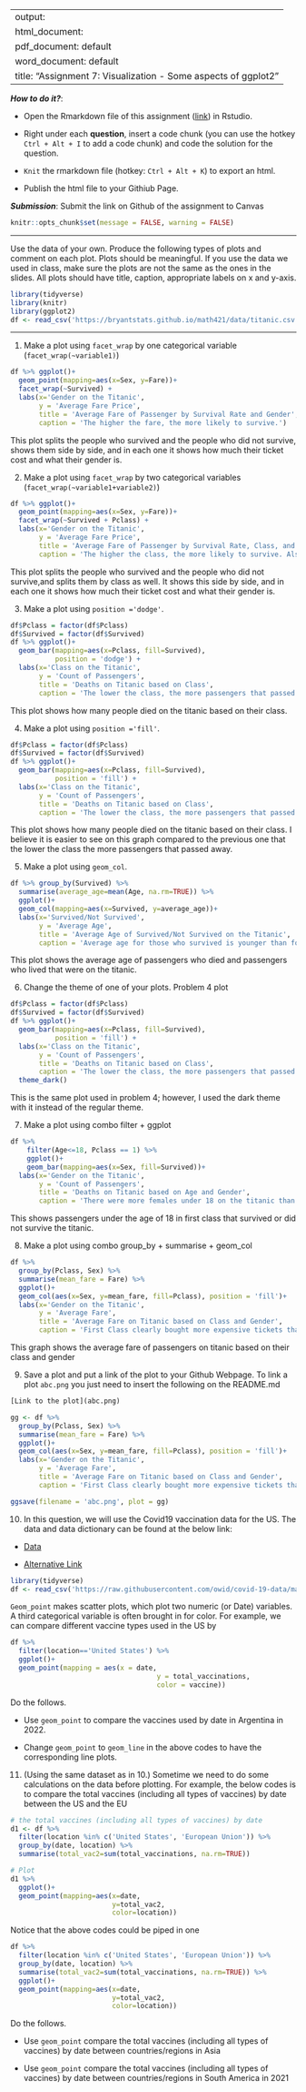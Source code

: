 
---
output: 
  html_document:
  pdf_document: default
  word_document: default
title: "Assignment 7: Visualization - Some aspects of ggplot2"
---

***How to do it?***: 

- Open the Rmarkdown file of this assignment ([link](assignment7.Rmd)) in Rstudio. 

- Right under each **question**, insert  a code chunk (you can use the hotkey `Ctrl + Alt + I` to add a code chunk) and code the solution for the question. 

- `Knit` the rmarkdown file (hotkey: `Ctrl + Alt + K`) to export an html.  

-  Publish the html file to your Githiub Page. 

***Submission***: Submit the link on Github of the assignment to Canvas

```r
knitr::opts_chunk$set(message = FALSE, warning = FALSE)
```

-------

Use the data of your own.  Produce the following types of plots and comment on each plot. Plots should be meaningful. If you use the data we used in class, make sure the plots are not the same as the ones in the slides. All plots should have title, caption, appropriate labels on x and y-axis. 
```r
library(tidyverse)
library(knitr)
library(ggplot2)
df <- read_csv('https://bryantstats.github.io/math421/data/titanic.csv')
```

-------

1. Make a plot using `facet_wrap` by one categorical variable (`facet_wrap(~variable1)`)
```r
df %>% ggplot()+ 
  geom_point(mapping=aes(x=Sex, y=Fare))+
  facet_wrap(~Survived) +
  labs(x='Gender on the Titanic', 
       y = 'Average Fare Price',
       title = 'Average Fare of Passenger by Survival Rate and Gender', 
       caption = 'The higher the fare, the more likely to survive.')
```
This plot splits the people who survived and the people who did not survive, shows them side by side, and in each one it shows how much their ticket cost and what their gender is.

2. Make a plot using `facet_wrap` by two categorical variables (`facet_wrap(~variable1+variable2)`)

```r
df %>% ggplot()+ 
  geom_point(mapping=aes(x=Sex, y=Fare))+
  facet_wrap(~Survived + Pclass) +
  labs(x='Gender on the Titanic', 
       y = 'Average Fare Price',  
       title = 'Average Fare of Passenger by Survival Rate, Class, and Gender', 
       caption = 'The higher the class, the more likely to survive. Also, more men died compared to women by looking at the plot')
```
This plot splits the people who survived and the people who did not survive,and splits them by class as well. It shows this side by side, and in each one it shows how much their ticket cost and what their gender is.

3. Make a plot using `position ='dodge'`.

```r
df$Pclass = factor(df$Pclass)
df$Survived = factor(df$Survived)
df %>% ggplot()+ 
  geom_bar(mapping=aes(x=Pclass, fill=Survived), 
           position = 'dodge') +
  labs(x='Class on the Titanic', 
       y = 'Count of Passengers',  
       title = 'Deaths on Titanic based on Class', 
       caption = 'The lower the class, the more passengers that passed away.')
```
This plot shows how many people died on the titanic based on their class.

4. Make a plot using `position ='fill'`. 

```r
df$Pclass = factor(df$Pclass)
df$Survived = factor(df$Survived)
df %>% ggplot()+ 
  geom_bar(mapping=aes(x=Pclass, fill=Survived), 
           position = 'fill') +
  labs(x='Class on the Titanic', 
       y = 'Count of Passengers',  
       title = 'Deaths on Titanic based on Class', 
       caption = 'The lower the class, the more passengers that passed away.')
```
This plot shows how many people died on the titanic based on their class. I believe it is easier to see on this graph compared to the previous one that the lower the class the more passengers that passed away.

5. Make a plot using `geom_col`.

```r
df %>% group_by(Survived) %>% 
  summarise(average_age=mean(Age, na.rm=TRUE)) %>% 
  ggplot()+ 
  geom_col(mapping=aes(x=Survived, y=average_age))+
  labs(x='Survived/Not Survived', 
       y = 'Average Age',  
       title = 'Average Age of Survived/Not Survived on the Titanic', 
       caption = 'Average age for those who survived is younger than for those who did not.')
```
This plot shows the average age of passengers who died and passengers who lived that were on the titanic.

6. Change the theme of one of your plots. 
Problem 4 plot
```r
df$Pclass = factor(df$Pclass)
df$Survived = factor(df$Survived)
df %>% ggplot()+ 
  geom_bar(mapping=aes(x=Pclass, fill=Survived), 
           position = 'fill') +
  labs(x='Class on the Titanic', 
       y = 'Count of Passengers',  
       title = 'Deaths on Titanic based on Class', 
       caption = 'The lower the class, the more passengers that passed away.')+
  theme_dark()
```
This is the same plot used in problem 4; however, I used the dark theme with it instead of the regular theme.

7. Make a plot using combo filter + ggplot

```r
df %>% 
    filter(Age<=18, Pclass == 1) %>% 
    ggplot()+
    geom_bar(mapping=aes(x=Sex, fill=Survived))+
  labs(x='Gender on the Titanic', 
       y = 'Count of Passengers',  
       title = 'Deaths on Titanic based on Age and Gender', 
       caption = 'There were more females under 18 on the titanic than males that were in first class.')
```
This shows passengers under the age of 18 in first class that survived or did not survive the titanic.

8. Make a plot using combo group_by + summarise + geom_col

```r
df %>% 
  group_by(Pclass, Sex) %>% 
  summarise(mean_fare = Fare) %>% 
  ggplot()+
  geom_col(aes(x=Sex, y=mean_fare, fill=Pclass), position = 'fill')+
  labs(x='Gender on the Titanic', 
       y = 'Average Fare',  
       title = 'Average Fare on Titanic based on Class and Gender', 
       caption = 'First Class clearly bought more expensive tickets than the other classes; however, this could be becuase of outliers.')
```
This graph shows the average fare of passengers on titanic based on their class and gender

9. Save a plot and put a link of the plot to your Github Webpage.  To link a plot `abc.png` you just need to insert the following on the README.md

```r
[Link to the plot](abc.png)
```


```r
gg <- df %>% 
  group_by(Pclass, Sex) %>% 
  summarise(mean_fare = Fare) %>% 
  ggplot()+
  geom_col(aes(x=Sex, y=mean_fare, fill=Pclass), position = 'fill')+
  labs(x='Gender on the Titanic', 
       y = 'Average Fare',  
       title = 'Average Fare on Titanic based on Class and Gender', 
       caption = 'First Class clearly bought more expensive tickets than the other classes; however, this could be becuase of outliers.')

ggsave(filename = 'abc.png', plot = gg)
```


10. In this question, we will use  the Covid19 vaccination data for the US. The data and data dictionary can be found at the below link:

- [Data](https://raw.githubusercontent.com/owid/covid-19-data/master/public/data/vaccinations/vaccinations-by-manufacturer.csv)

- [Alternative Link](https://bryantstats.github.io/math421/data/vaccinations-by-manufacturer.csv)

```r
library(tidyverse)
df <- read_csv('https://raw.githubusercontent.com/owid/covid-19-data/master/public/data/vaccinations/vaccinations-by-manufacturer.csv')
```



`Geom_point` makes scatter plots, which plot two numeric (or Date) variables. A third categorical variable is often brought in for color. For example, we can compare different vaccine types used in the US by

```r
df %>% 
  filter(location=='United States') %>% 
  ggplot()+
  geom_point(mapping = aes(x = date, 
                                    y = total_vaccinations, 
                                    color = vaccine))
```

Do the follows. 

  - Use `geom_point` to compare the vaccines used by date in Argentina in 2022. 
  
  - Change `geom_point` to `geom_line` in the above codes to have the corresponding line plots. 

11. (Using the same dataset as in 10.) Sometime we need to do some calculations on the data before plotting. For example, the below codes is to compare the total vaccines (including all types of vaccines) by date between the US and the EU

```r
# the total vaccines (including all types of vaccines) by date
d1 <- df %>% 
  filter(location %in% c('United States', 'European Union')) %>% 
  group_by(date, location) %>% 
  summarise(total_vac2=sum(total_vaccinations, na.rm=TRUE))

# Plot
d1 %>% 
  ggplot()+
  geom_point(mapping=aes(x=date, 
                         y=total_vac2, 
                         color=location))
```

Notice that the above codes could be piped in one 

```r
df %>% 
  filter(location %in% c('United States', 'European Union')) %>% 
  group_by(date, location) %>% 
  summarise(total_vac2=sum(total_vaccinations, na.rm=TRUE)) %>% 
  ggplot()+
  geom_point(mapping=aes(x=date, 
                         y=total_vac2, 
                         color=location))
```


Do the follows. 

- Use `geom_point` compare the total vaccines (including all types of vaccines) by date between countries/regions in Asia

- Use `geom_point` compare the total vaccines (including all types of vaccines) by date between countries/regions in South America in 2021


